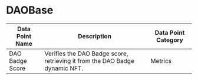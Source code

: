 
# DAOBase


| Data Point Name | Description | Data Point Category |
|-----------------|-------------|---------------------|
| DAO Badge Score | Verifies the DAO Badge score, retrieving it from the DAO Badge dynamic NFT. | <span className="badge badge--primary">Metrics</span> |

